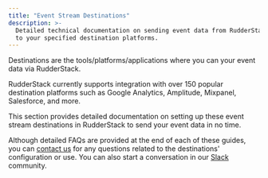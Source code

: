 ```yaml
---
title: "Event Stream Destinations"
description: >-
  Detailed technical documentation on sending event data from RudderStack
  to your specified destination platforms.
---
```


Destinations are the tools/platforms/applications where you can your event data via RudderStack.

RudderStack currently supports integration with over 150 popular destination platforms such as Google Analytics, Amplitude, Mixpanel, Salesforce, and more.

This section provides detailed documentation on setting up these event stream destinations in RudderStack to send your event data in no time.

<div class="successBlock">
Although detailed FAQs are provided at the end of each of these guides, you can <a href="mailto:%20contact@rudderstack.com">contact us</a> for any questions related to the destinations' configuration or use. You can also start a conversation in our <a href="https://rudderstack.com/join-rudderstack-slack-community">Slack</a> community.
</div>